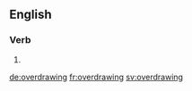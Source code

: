 ==English==

===Verb===
{{head|en}}

# {{present participle of|overdraw}}

[[de:overdrawing]]
[[fr:overdrawing]]
[[sv:overdrawing]]